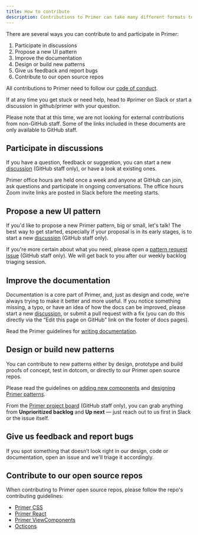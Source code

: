 ```yaml
---
title: How to contribute
description: Contributions to Primer can take many different formats to align with your skills and available time.
---
```


There are several ways you can contribute to and participate in Primer:

1. Participate in discussions
2. Propose a new UI pattern
3. Improve the documentation
4. Design or build new patterns
5. Give us feedback and report bugs
6. Contribute to our open source repos

All contributions to Primer need to follow our [code of conduct](https://github.com/github/primer/blob/main/CODE_OF_CONDUCT.md).

If at any time you get stuck or need help, head to #primer on Slack or start a discussion in github/primer with your question.

<Note>
  Please note that at this time, we are not looking for external contributions from non-GitHub staff. Some of the links
  included in these documents are only available to GitHub staff.
</Note>

## Participate in discussions

If you have a question, feedback or suggestion, you can start a new [discussion](https://github.com/github/primer/discussions) (GitHub staff only), or have a look at existing ones.

Primer office hours are held once a week and anyone at GitHub can join, ask questions and participate in ongoing conversations. The office hours Zoom invite links are posted in Slack before the meeting starts.

## Propose a new UI pattern

If you'd like to propose a new Primer pattern, big or small, let's talk! The best way to get started, especially if your proposal is in its early stages, is to start a new [discussion](https://github.com/github/primer/discussions) (GitHub staff only).

If you're more certain about what you need, please open a [pattern request issue](https://github.com/github/primer/issues/new?assignees=&labels=proposal%2C+needs+triage&template=01-pattern-proposal.md&title=%5BProposal%5D+) (GitHub staff only). We will get back to you after our weekly backlog triaging session.

## Improve the documentation

Documentation is a core part of Primer, and, just as design and code, we’re always trying to make it better and more useful. If you notice something missing, a typo, or have an idea of how the docs can be improved, please start a new [discussion](https://github.com/github/primer/discussions), or submit a pull request with a fix (you can do this directly via the “Edit this page on GitHub” link on the footer of docs pages).

Read the Primer guidelines for [writing documentation](/guides/contribute/documentation).

## Design or build new patterns

You can contribute to new patterns either by design, prototype and build proofs of concept, test in dotcom, or directly to our Primer open source repos.

Please read the guidelines on [adding new components](/guides/contribute/adding-new-components) and [designing Primer patterns](/guides/contribute/design).

From the [Primer project board](https://github.com/orgs/github/projects/2759) (GitHub staff only), you can grab anything from **Unprioritized backlog** and **Up next** — just reach out to us first in Slack or the issue itself.

## Give us feedback and report bugs

If you spot something that doesn’t look right in our design, code or documentation, open an issue and we'll triage it accordingly.

## Contribute to our open source repos

When contributing to Primer open source repos, please follow the repo's contributing guidelines:

- [Primer CSS](https://github.com/primer/css/blob/main/CONTRIBUTING.md)
- [Primer React](https://github.com/primer/react/blob/main/contributor-docs/CONTRIBUTING.md)
- [Primer ViewComponents](https://primer.style/view-components/contributing)
- [Octicons](https://github.com/primer/octicons/blob/main/CONTRIBUTING.md)
